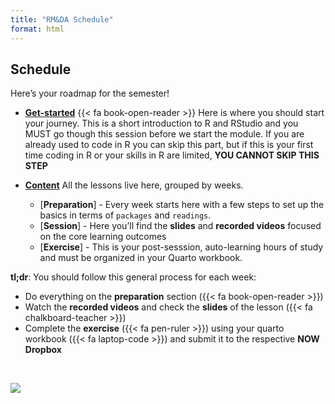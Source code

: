 ```yaml
---
title: "RM&DA Schedule"
format: html
---
```


## Schedule

Here’s your roadmap for the semester!

* [**Get-started**](get-started/1-install.qmd) {{< fa book-open-reader >}} Here is where you should start your journey. This is a short introduction to R and RStudio and you MUST go though this session before we start the module. If you are already used to code in R you can skip this part, but if this is your first time coding in R or your skills in R are limited, **YOU CANNOT SKIP THIS STEP**

* [**Content**](sessions/index.qmd) <i class="bi bi-columns-gap"></i>
All the lessons live here, grouped by weeks.
  * [**Preparation**] - Every week starts here with a few steps to set up the basics in terms of `packages` and `readings`.
  * [**Session**] - Here you'll find the **slides** and **recorded videos** focused on the core learning outcomes
  * [**Exercise**] - This is your post-sesssion, auto-learning hours of study and must be organized in your Quarto workbook.
  
:::::: {.row .d-flex .justify-content-center}
::::: {.col-12 .col-sm-10 .col-md-6}
:::: {.card .bg-danger .text-white}
::: {.card-body}

**tl;dr**: You should follow this general process for each week:

- Do everything on the **preparation** section ({{< fa book-open-reader >}})
- Watch the **recorded videos** and check the **slides** of the lesson ({{< fa chalkboard-teacher >}})
- Complete the **exercise** ({{< fa pen-ruler >}}) using your quarto workbook ({{< fa laptop-code >}}) and submit it to the respective **NOW Dropbox**

:::
::::
:::::
::::::
<br>

![](/img/class-workflow.png){fig-align="center"}


